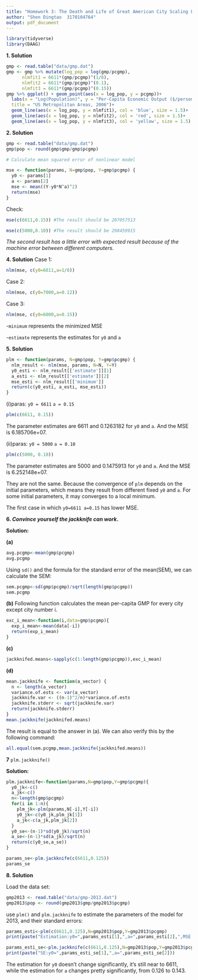 ```yaml
---
title: "Homework 3: The Death and Life of Great American City Scaling Laws"
author: "Shen Dingtao  3170104764"
output: pdf_document
---
```

```r
library(tidyverse)
library(DAAG)
```
**1. Solution **

```r
gmp <- read.table("data/gmp.dat")
gmp <- gmp %>% mutate(log_pop = log(gmp/pcgmp), 
      nlmfit1 = 6611*(gmp/pcgmp)^(1/8),
      nlmfit2 = 6611*(gmp/pcgmp)^(0.1),
      nlmfit3 = 6611*(gmp/pcgmp)^(0.15))
gmp %>% ggplot() + geom_point(aes(x = log_pop, y = pcgmp))+
  labs(x = "Log(Population)", y = "Per-Capita Economic Output ($/person-year)",
  title = "US Metropolitan Areas, 2006")+
  geom_line(aes(x = log_pop, y = nlmfit1), col = 'blue', size = 1.5)+
  geom_line(aes(x = log_pop, y = nlmfit2), col = 'red', size = 1.5)+
  geom_line(aes(x = log_pop, y = nlmfit3), col = 'yellow', size = 1.5)
```
**2. Solution** 
```r
gmp <- read.table("data/gmp.dat")
gmp$pop <- round(gmp$gmp/gmp$pcgmp)
```

```r
# Calculate mean squared error of nonlinear model

mse <- function(params, N=gmp$pop, Y=gmp$pcgmp) {
  y0 <- params[1]
  a <- params[2]
  mse <- mean((Y-y0*N^a)^2)
  return(mse)
}
```

Check:
```r
mse(c(6611,0.15)) #The result should be 207057513
```
```r
mse(c(5000,0.10)) #The result should be 298459915
```

*The second result has a little error with expected result because of the machine error between different computers.*

**4. Solution** 
Case 1:
```r
nlm(mse, c(y0=6611,a=1/8))
```
Case 2:
```r
nlm(mse, c(y0=7000,a=0.12))
```
Case 3:
```r
nlm(mse, c(y0=6000,a=0.15))
```
-`minimum` represents the minimized MSE 

-`estimate` represents the estimates for `y0` and `a`

**5. Solution** 
```r
plm <- function(params, N=gmp$pop, Y=gmp$pcgmp) {
  nlm_result <- nlm(mse, params, N=N, Y=Y)
  y0_esti <- nlm_result[['estimate']][1]
  a_esti <- nlm_result[['estimate']][2]
  mse_esti <- nlm_result[['minimum']]
  return(c(y0_esti, a_esti, mse_esti))
}
```
(i)paras: `y0 = 6611`  `a = 0.15`
```r
plm(c(6611, 0.15))
```
The parameter estimates are 6611 and 0.1263182 for `y0` and `a`. And the MSE is 6.185706e+07.

(ii)paras: `y0 = 5000`  `a = 0.10`
```r
plm(c(5000, 0.10))
```
The parameter estimates are 5000 and 0.1475913 for `y0` and `a`. And the MSE is 6.252148e+07.

They are not the same. Because the convergence of `plm` depends on the initial parameters, which means they result from different fixed `y0` and `a`. For some initial parameters, it may converges to a local minimum.

The first case in which `y0=6611 a=0.15` has lower MSE.

**6. _Convince yourself the jackknife can work_.**

**Solution:**

**(a)**
```r
avg.pcgmp<-mean(gmp$pcgmp)
avg.pcgmp
```
Using `sd()` and the formula for the standard error of the mean(SEM), we can calculate the SEM:
```r
sem.pcgmp<-sd(gmp$pcgmp)/sqrt(length(gmp$pcgmp))
sem.pcgmp
```
**(b)**
Following function calculates the mean per-capita GMP for every city except city number i.
```r
exc_i_mean<-function(i,data=gmp$pcgmp){
  exp_i_mean<-mean(data[-i])
  return(exp_i_mean)
}
```
**(c)**
```r
jackknifed.means<-sapply(c(1:length(gmp$pcgmp)),exc_i_mean)
```
**(d)**
```r
mean.jackknife <- function(a_vector) {
  n <- length(a_vector)
  variance.of.ests <- var(a_vector)
  jackknife.var <- ((n-1)^2/n)*variance.of.ests
  jackknife.stderr <- sqrt(jackknife.var)
  return(jackknife.stderr)
}
mean.jackknife(jackknifed.means)
```
The result is equal to the answer in (a). We can also verify this by the following command:
```r
all.equal(sem.pcgmp,mean.jackknife(jackknifed.means))
```
**7**  `plm.jackknife()`

**Solution:**

```r
plm.jackknife<-function(params,N=gmp$pop,Y=gmp$pcgmp){
  y0_jk<-c()
  a_jk<-c()
  n<-length(gmp$pcgmp)
  for(i in 1:n){
    plm_jk<-plm(params,N[-i],Y[-i])
    y0_jk<-c(y0_jk,plm_jk[1])
    a_jk<-c(a_jk,plm_jk[2])
  }
  y0_se<-(n-1)*sd(y0_jk)/sqrt(n)
  a_se<-(n-1)*sd(a_jk)/sqrt(n)
  return(c(y0_se,a_se))
}
```
```r
params_se<-plm.jackknife(c(6611,0.125))
params_se
```

**8. Solution** 

Load the data set:
```r
gmp2013 <- read.table("data/gmp-2013.dat")
gmp2013$pop <- round(gmp2013$gmp/gmp2013$pcgmp)
```
use `plm()` and `plm.jackknife` to estimate the parameters of the model for 2013, and their standard errors:
```r
params_esti<-plm(c(6611,0.125),N=gmp2013$pop,Y=gmp2013$pcgmp)
print(paste("Estimation:y0=",params_esti[1],",a=",params_esti[2],",MSE:",params_esti[3]))
```
```r
params_esti_se<-plm.jackknife(c(6611,0.125),N=gmp2013$pop,Y=gmp2013$pcgmp)
print(paste("SE:y0=",params_esti_se[1],",a=",params_esti_se[2]))
```
The estimation for `y0` doesn't change significantly, it's still near to 6611, while the estimation for `a` changes pretty significantly, from 0.126 to 0.143.